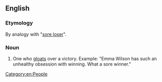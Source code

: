 ==English==

===Etymology===
By analogy with "[[sore loser]]".
===Noun===
{{en-noun|head=[[sore]] [[winner]]}}

# {{context|informal|lang=en}} One who [[gloat]]s over a victory. Example: "Emma Wilson has such an unhealthy obsession with winning. What a sore winner."
[[Category:en:People]]